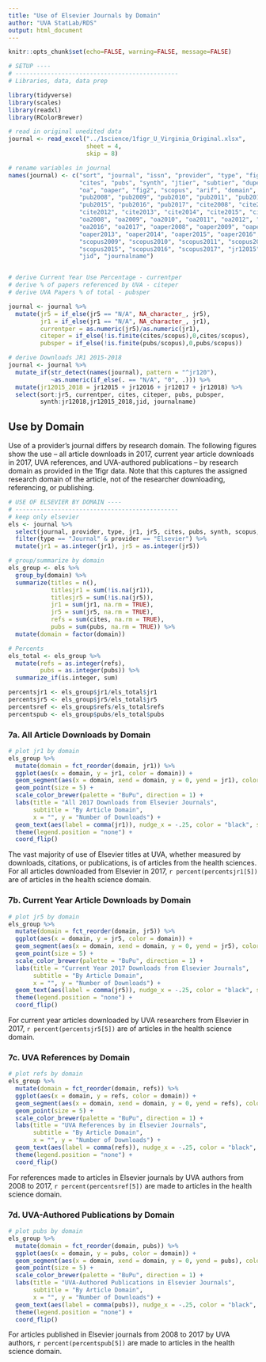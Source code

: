 ```yaml
---
title: "Use of Elsevier Journals by Domain"
author: "UVA StatLab/RDS"
output: html_document
---
```


```r
knitr::opts_chunk$set(echo=FALSE, warning=FALSE, message=FALSE)
```

```r
# SETUP ----
# ----------------------------------------------
# Libraries, data, data prep

library(tidyverse)
library(scales)
library(readxl)
library(RColorBrewer)

# read in original unedited data
journal <- read_excel("../1science/1figr_U_Virginia_Original.xlsx", 
                      sheet = 4, 
                      skip = 8)

# rename variables in journal
names(journal) <- c("sort", "journal", "issn", "provider", "type", "fig1", "jr1", "jr5", 
                    "cites", "pubs", "synth", "jtier", "subtier", "dupes",
                    "oa", "oaper", "fig2", "scopus", "arif", "domain", "field", "subfield", 
                    "pub2008", "pub2009", "pub2010", "pub2011", "pub2012", "pub2013", "pub2014",
                    "pub2015", "pub2016", "pub2017", "cite2008", "cite2009", "cite2010", "cite2011",
                    "cite2012", "cite2013", "cite2014", "cite2015", "cite2016", "cite2017", 
                    "oa2008", "oa2009", "oa2010", "oa2011", "oa2012", "oa2013", "oa2014", "oa2015", 
                    "oa2016", "oa2017", "oaper2008", "oaper2009", "oaper2010", "oaper2011", "oaper2012",
                    "oaper2013", "oaper2014", "oaper2015", "oaper2016", "oaper2017", "scopus2008",
                    "scopus2009", "scopus2010", "scopus2011", "scopus2012", "scopus2013", "scopus2014",
                    "scopus2015", "scopus2016", "scopus2017", "jr12015", "jr12016", "jr12017", "jr12018",
                    "jid", "journalname")


# derive Current Year Use Percentage - currentper
# derive % of papers referenced by UVA - citeper
# derive UVA Papers % of total - pubsper

journal <- journal %>% 
  mutate(jr5 = if_else(jr5 == "N/A", NA_character_, jr5),
         jr1 = if_else(jr1 == "N/A", NA_character_, jr1),
         currentper = as.numeric(jr5)/as.numeric(jr1),
         citeper = if_else(!is.finite(cites/scopus),0,cites/scopus),
         pubsper = if_else(!is.finite(pubs/scopus),0,pubs/scopus)) 

# derive Downloads JR1 2015-2018
journal <- journal %>% 
  mutate_if(str_detect(names(journal), pattern = "^jr120"), 
            ~as.numeric(if_else(. == "N/A", "0", .))) %>% 
  mutate(jr12015_2018 = jr12015 + jr12016 + jr12017 + jr12018) %>% 
  select(sort:jr5, currentper, cites, citeper, pubs, pubsper,
         synth:jr12018,jr12015_2018,jid, journalname)
```

## Use by Domain

Use of a provider's journal differs by research domain. The following figures show the use -- all article downloads in 2017, current year article downloads in 2017, UVA references, and UVA-authored publications -- by research domain as provided in the 1figr data. Note that this captures the assigned research domain of the article, not of the researcher downloading, referencing, or publishing.


```r
# USE OF ELSEVIER BY DOMAIN ----
# ----------------------------------------------
# keep only elsevier
els <- journal %>% 
  select(journal, provider, type, jr1, jr5, cites, pubs, synth, scopus, domain, field, jid) %>% 
  filter(type == "Journal" & provider == "Elsevier") %>% 
  mutate(jr1 = as.integer(jr1), jr5 = as.integer(jr5))

# group/summarize by domain
els_group <- els %>% 
  group_by(domain) %>% 
  summarize(titles = n(),
            titlesjr1 = sum(!is.na(jr1)),
            titlesjr5 = sum(!is.na(jr5)),
            jr1 = sum(jr1, na.rm = TRUE),
            jr5 = sum(jr5, na.rm = TRUE),
            refs = sum(cites, na.rm = TRUE),
            pubs = sum(pubs, na.rm = TRUE)) %>% 
  mutate(domain = factor(domain))

# Percents
els_total <- els_group %>% 
  mutate(refs = as.integer(refs),
         pubs = as.integer(pubs)) %>% 
  summarize_if(is.integer, sum)

percentsjr1 <- els_group$jr1/els_total$jr1
percentsjr5 <- els_group$jr5/els_total$jr5
percentsref <- els_group$refs/els_total$refs
percentspub <- els_group$pubs/els_total$pubs
```


### 7a. All Article Downloads by Domain

```r
# plot jr1 by domain
els_group %>% 
  mutate(domain = fct_reorder(domain, jr1)) %>% 
  ggplot(aes(x = domain, y = jr1, color = domain)) + 
  geom_segment(aes(x = domain, xend = domain, y = 0, yend = jr1), color = "grey", size = 1) +
  geom_point(size = 5) +
  scale_color_brewer(palette = "BuPu", direction = 1) +
  labs(title = "All 2017 Downloads from Elsevier Journals",
       subtitle = "By Article Domain",
       x = "", y = "Number of Downloads") +
  geom_text(aes(label = comma(jr1)), nudge_x = -.25, color = "black", size = 3) +
  theme(legend.position = "none") +
  coord_flip() 
```

The vast majority of use of Elsevier titles at UVA, whether measured by downloads, citations, or publications, is of articles from the health sciences. For all articles downloaded from Elsevier in 2017, `r percent(percentsjr1[5])` are of articles in the health science domain.


### 7b. Current Year Article Downloads by Domain

```r
# plot jr5 by domain
els_group %>% 
  mutate(domain = fct_reorder(domain, jr5)) %>% 
  ggplot(aes(x = domain, y = jr5, color = domain)) + 
  geom_segment(aes(x = domain, xend = domain, y = 0, yend = jr5), color = "grey", size = 1) +
  geom_point(size = 5) +
  scale_color_brewer(palette = "BuPu", direction = 1) +
  labs(title = "Current Year 2017 Downloads from Elsevier Journals",
       subtitle = "By Article Domain",
       x = "", y = "Number of Downloads") +
  geom_text(aes(label = comma(jr5)), nudge_x = -.25, color = "black", size = 3) +
  theme(legend.position = "none") +
  coord_flip() 
```

For current year articles downloaded by UVA researchers from Elsevier in 2017, `r percent(percentsjr5[5])` are of articles in the health science domain.


### 7c. UVA References by Domain

```r
# plot refs by domain
els_group %>% 
  mutate(domain = fct_reorder(domain, refs)) %>% 
  ggplot(aes(x = domain, y = refs, color = domain)) + 
  geom_segment(aes(x = domain, xend = domain, y = 0, yend = refs), color = "grey", size = 1) +
  geom_point(size = 5) +
  scale_color_brewer(palette = "BuPu", direction = 1) +
  labs(title = "UVA References by in Elsevier Journals",
       subtitle = "By Article Domain",
       x = "", y = "Number of Downloads") +
  geom_text(aes(label = comma(refs)), nudge_x = -.25, color = "black", size = 3) +
  theme(legend.position = "none") +
  coord_flip() 
```

For references made to articles in Elsevier journals by UVA authors from 2008 to 2017, `r percent(percentsref[5])` are made to articles in the health science domain.


### 7d. UVA-Authored Publications by Domain

```r
# plot pubs by domain
els_group %>% 
  mutate(domain = fct_reorder(domain, pubs)) %>% 
  ggplot(aes(x = domain, y = pubs, color = domain)) + 
  geom_segment(aes(x = domain, xend = domain, y = 0, yend = pubs), color = "grey", size = 1) +
  geom_point(size = 5) +
  scale_color_brewer(palette = "BuPu", direction = 1) +
  labs(title = "UVA-Authored Publications in Elsevier Journals",
       subtitle = "By Article Domain",
       x = "", y = "Number of Downloads") +
  geom_text(aes(label = comma(pubs)), nudge_x = -.25, color = "black", size = 3) +
  theme(legend.position = "none") +
  coord_flip() 
```

For articles published in Elsevier journals from 2008 to 2017 by UVA authors, `r percent(percentspub[5])` are made to articles in the health science domain.
